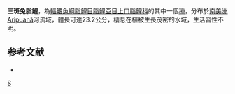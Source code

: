 {{Speciesbox 
| genus = Leporinus
| species = trimaculatus
| authority = [[Garavello|Garavello]] & [[Santos|Santos]], 1992
| status = NE
| status_system = IUCN3.1
}}
'''三斑兔脂鯉'''，為[[輻鰭魚綱|輻鰭魚綱]][[脂鯉目|脂鯉目]][[脂鯉亞目|脂鯉亞目]][[上口脂鯉科|上口脂鯉科]]的其中一個[[種|種]]，分布於[[南美洲|南美洲]]Aripuanã河流域，體長可達23.2公分，棲息在植被生長茂密的水域，生活習性不明。

==参考文献==
{{refbegin}}
*{{FishBase_species|genus=Leporinus|species=trimaculatus|year=2013|month=9}}
{{refend}}
{{Taxonbar}}

[[Category:兔脂鯉屬|S]]